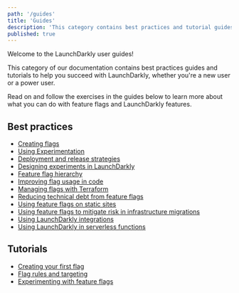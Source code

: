 ```yaml
---
path: '/guides'
title: 'Guides'
description: 'This category contains best practices and tutorial guides on how to use LaunchDarkly features, for new and experienced users.'
published: true
---
```


Welcome to the LaunchDarkly user guides!

This category of our documentation contains best practices guides and tutorials to help you succeed with LaunchDarkly, whether you're a new user or a power user.

Read on and follow the exercises in the guides below to learn more about what you can do with feature flags and LaunchDarkly features.

## Best practices

* [Creating flags](/guides/best-practices/creating-flags)
* [Using Experimentation](/guides/best-practices/experimentation)
* [Deployment and release strategies](/guides/best-practices/deployment-strategies)
* [Designing experiments in LaunchDarkly](/guides/best-practices/experimentation)
* [Feature flag hierarchy](/guides/best-practices/flag-hierarchy)
* [Improving flag usage in code](/guides/best-practices/improving-code)
* [Managing flags with Terraform](/guides/best-practices/terraform)
* [Reducing technical debt from feature flags](/guides/best-practices/technical-debt)
* [Using feature flags on static sites](/guides/best-practices/using-feature-flags-on-static-sites)
* [Using feature flags to mitigate risk in infrastructure migrations](/guides/best-practices/infrastructure-migration)
* [Using LaunchDarkly integrations](/guides/best-practices/integrations)
* [Using LaunchDarkly in serverless functions](/guides/best-practices/serverless)

## Tutorials

* [Creating your first flag](/guides/tutorials/first-flag)
* [Flag rules and targeting](/guides/tutorials/rules-and-targeting)
* [Experimenting with feature flags](/guides/tutorials/experimentation)